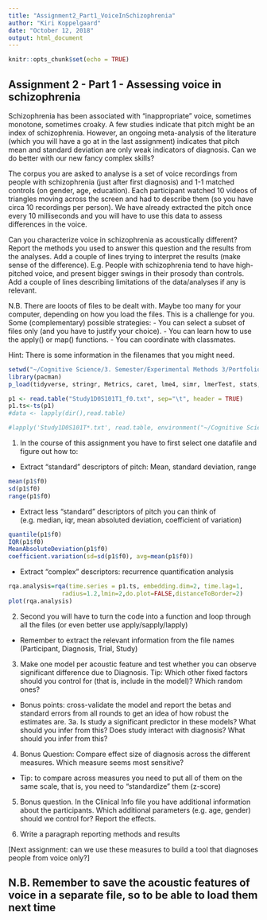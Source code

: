 ```yaml
---
title: "Assignment2_Part1_VoiceInSchizophrenia"
author: "Kiri Koppelgaard"
date: "October 12, 2018"
output: html_document
---
```


```r
knitr::opts_chunk$set(echo = TRUE)
```

## Assignment 2 - Part 1 - Assessing voice in schizophrenia

Schizophrenia has been associated with "inappropriate" voice, sometimes monotone, sometimes croaky. A few studies indicate that pitch might be an index of schizophrenia. However, an ongoing meta-analysis of the literature (which you will have a go at in the last assignment) indicates that pitch mean and standard deviation are only weak indicators of diagnosis. Can we do better with our new fancy complex skills?

The corpus you are asked to analyse is a set of voice recordings from people with schizophrenia (just after first diagnosis) and 1-1 matched controls (on gender, age, education). Each participant watched 10 videos of triangles moving across the screen and had to describe them (so you have circa 10 recordings per person). We have already extracted the pitch once every 10 milliseconds and you will have to use this data to assess differences in the voice.

Can you characterize voice in schizophrenia as acoustically different? Report the methods you used to answer this question and the results from the analyses. Add a couple of lines trying to interpret the results (make sense of the difference). E.g. People with schizophrenia tend to have high-pitched voice, and present bigger swings in their prosody than controls. Add a couple of lines describing limitations of the data/analyses if any is relevant.


N.B. There are looots of files to be dealt with. Maybe too many for your computer, depending on how you load the files. This is a challenge for you. Some (complementary) possible strategies:
- You can select a subset of files only (and you have to justify your choice).
- You can learn how to use the apply() or map() functions.
- You can coordinate with classmates.

Hint: There is some information in the filenames that you might need.
```r
setwd("~/Cognitive Science/3. Semester/Experimental Methods 3/Portfolio-2/Pitch/")
library(pacman)
p_load(tidyverse, stringr, Metrics, caret, lme4, simr, lmerTest, stats, FinCal, PerformanceAnalytics, nonlinearTseries)

p1 <- read.table("Study1D0S101T1_f0.txt", sep="\t", header = TRUE)
p1.ts<-ts(p1)
#data <- lapply(dir(),read.table)

#lapply('Study1D0S101T*.txt', read.table, environment("~/Cognitive Science/3. Semester/Experimental Methods 3/Portfolio-2/Pitch/"))
```

1. In the course of this assignment you have to first select one datafile and figure out how to:

- Extract "standard" descriptors of pitch: Mean, standard deviation, range
```r
mean(p1$f0)
sd(p1$f0)
range(p1$f0)
```

- Extract less "standard" descriptors of pitch you can think of (e.g. median, iqr, mean absoluted deviation, coefficient of variation)
```r
quantile(p1$f0)
IQR(p1$f0)
MeanAbsoluteDeviation(p1$f0)
coefficient.variation(sd=sd(p1$f0), avg=mean(p1$f0))
```

- Extract "complex" descriptors: recurrence quantification analysis
```r
rqa.analysis=rqa(time.series = p1.ts, embedding.dim=2, time.lag=1,
               radius=1.2,lmin=2,do.plot=FALSE,distanceToBorder=2)
plot(rqa.analysis)
```


2. Second you will have to turn the code into a function and loop through all the files (or even better use apply/sapply/lapply)
- Remember to extract the relevant information from the file names (Participant, Diagnosis, Trial, Study)

3. Make one model per acoustic feature and test whether you can observe significant difference due to Diagnosis. Tip: Which other fixed factors should you control for (that is, include in the model)? Which random ones?
- Bonus points: cross-validate the model and report the betas and standard errors from all rounds to get an idea of how robust the estimates are. 
3a. Is study a significant predictor in these models? What should you infer from this? Does study interact with diagnosis? What should you infer from this?

4. Bonus Question: Compare effect size of diagnosis across the different measures. Which measure seems most sensitive?
- Tip: to compare across measures you need to put all of them on the same scale, that is, you need to "standardize" them (z-score)

5. Bonus question. In the Clinical Info file you have additional information about the participants. Which additional parameters (e.g. age, gender) should we control for? Report the effects.

6. Write a paragraph reporting methods and results

[Next assignment: can we use these measures to build a tool that diagnoses people from voice only?]

## N.B. Remember to save the acoustic features of voice in a separate file, so to be able to load them next time